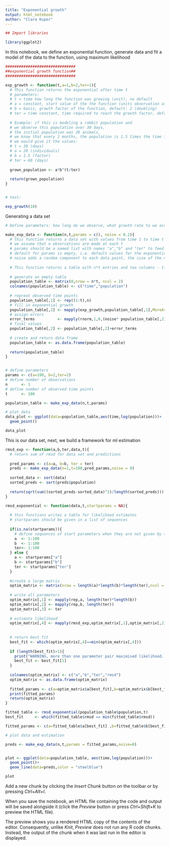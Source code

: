 ```yaml
---
title: "Exponential growth"
output: html_notebook
author: "Clara Kuper"
---
```



```r
## Import libraries

library(ggplot2)
```


In this notebook, we define an exponential function, generate data and fit a model of the data to the function, using maximum likelihood

```r
###############################
##exponential growth function##
###############################

exp_growth <- function(t,a=1,b=2,ter=1){
  # This function returns the exponential after time t
  # parameters: 
  # t = time how long the function was growing (unit), no default
  # a = constant, start value of the the function (units observation at t0), default: 1
  # b = basis, growth factor of the function, default: 2 (doubling)
  # ter = time constant, time required to reach the growth factor, default: 1
  
  # Example: if this is modeling a rabbit population and 
  # we observe this population over 30 days, 
  # the initial population was 20 animals, 
  # we know that every 2 months, the population is 1.5 times the time it was before, 
  # we would give it the values:
  # t = 30 (days)
  # a = 20 (individuals)
  # b = 1.5 (factor)
  # ter = 60 (days)
  
  grown_population <- a*b^(t/ter)
  
  return(grown_population)
}


# test:

exp_growth(10)

```

Generating a data set

```r
# Define parameters: how long do we observe, what growth rate to we assume etc.

make_exp_data <- function(n,t,params = c(), noise = 0.2){
  # this function returns a data set with values from time 1 to time t
  # we assume that n observations are made at each t 
  # params should be a named list with names "a","b" and "ter" to feed the model
  # default for params is empty, i.e. default values for the exponential function are used
  # noise adds a random component to each data point, the size of the noise depends of the value of the data point (the larger the number, the larger the noise)
  
  # This function returns a table with n*t entries and two columns - time and population  size 
  
  # generate an empty table
  population_table <- matrix(0,nrow = n*t, ncol = 2)
  colnames(population_table) <- c("time","population")
  
  # repreat observed time points
  population_table[,1] <- rep((1:t),n)
  # fill in exponential growth
  population_table[,2] <- mapply(exp_growth,population_table[,1],MoreArgs=as.list(params))
  # assign errors
  error_terms          <- mapply(rnorm,1,0,(noise* population_table[,2]))
  # final values 
  population_table[,2] <- population_table[,2]+error_terms
  
  # create and return data frame
  population_table <- as.data.frame(population_table)
  
  return(population_table)
}


# define parameters
params <- c(a=100, b=2,ter=2)
# define number of observations
n      <- 1
# define number of observed time points
t      <- 100

population_table <- make_exp_data(n,t,params)

# plot data
data_plot <- ggplot(data=population_table,aes(time,log(population)))+
  geom_point()

data_plot

```

This is our data set, next, we build a framework for ml estimation

```r
rmsd_exp <- function(a,b,ter,data,t){
  # return sum of rmsd for data set and predictions
  
  pred_params <- c(a=a, b=b, ter = ter)
  preds <- make_exp_data(n=1,t=100,pred_params,noise = 0)
  
  sorted_data <- sort(data)
  sorted_preds <- sort(preds$population)
  
  return(sqrt(sum((sorted_preds-sorted_data)^2)/length(sorted_preds)))
}

rmsd_exponential <- function(data,t,startparams = NA){
  
  # this functions writes a table for likelihood estimates
  # startparams should be given in a list of sequences
  
  if(is.na(startparams)){
    # define sequences of start parameters when they are not given by the user
    a  <- 1:100
    b  <- 1:100
    ter<- 1:100
  } else {
    a <- startparams["a"]
    b <- startparams["b"]
    ter <- startparams["ter"]
  }
  
  #create a large matrix
  optim_matrix <- matrix(nrow = length(a)*length(b)*length(ter),ncol = 4)
  
  # write all parameters
  optim_matrix[,1] <- mapply(rep,a, length(ter)*length(b))
  optim_matrix[,2] <- mapply(rep,b, length(ter))
  optim_matrix[,3] <- ter
  
  # estimate likelihood
  optim_matrix[,4] <- mapply(rmsd_exp,optim_matrix[,1],optim_matrix[,2],optim_matrix[,3],MoreArgs = list(data,t))
  
  
  # return best fit
  best_fit <- which(optim_matrix[,4]==min(optim_matrix[,4]))
  
  if (length(best_fit)>1){
    print("WARNING, more than one parameter pair maximised likelihood. Returning only one")
    best_fit <- best_fit[1]
  }
  
  colnames(optim_matrix) <- c("a","b","ter","rmsd")
  optim_matrix <- as.data.frame(optim_matrix)
  
  fitted_params <- c(a=optim_matrix$a[best_fit],b=optim_matrix$b[best_fit], ter =optim_matrix$ter[best_fit])
  print(fitted_params)
  return(optim_matrix)
}

fitted_table <- rmsd_exponential(population_table$population,t)
best_fit     <- which(fitted_table$rmsd == min(fitted_table$rmsd))

fitted_params <- c(a=fitted_table$a[best_fit] ,b=fitted_table$b[best_fit] ,ter=fitted_table$ter[best_fit])

```

```r
# plot data and estimation

preds <- make_exp_data(n,t,params = fitted_params,noise=0)


plot <- ggplot(data=population_table, aes(time,log(population)))+
  geom_point()+
  geom_line(data=preds,color = "steelblue")

plot
```


Add a new chunk by clicking the *Insert Chunk* button on the toolbar or by pressing *Ctrl+Alt+I*.

When you save the notebook, an HTML file containing the code and output will be saved alongside it (click the *Preview* button or press *Ctrl+Shift+K* to preview the HTML file).

The preview shows you a rendered HTML copy of the contents of the editor. Consequently, unlike *Knit*, *Preview* does not run any R code chunks. Instead, the output of the chunk when it was last run in the editor is displayed.
